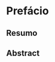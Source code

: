 ```{=html}
<style>
  body{text-align: justify}
</style>
```

:::: progress
::: {.progress-bar style="width: 100%;"}
:::
::::

# Prefácio {.unnumbered}

## Resumo {.unnumbered}

## Abstract {.unnumbered}

:::: progress
::: {.progress-bar style="width: 100%;"}
:::
::::